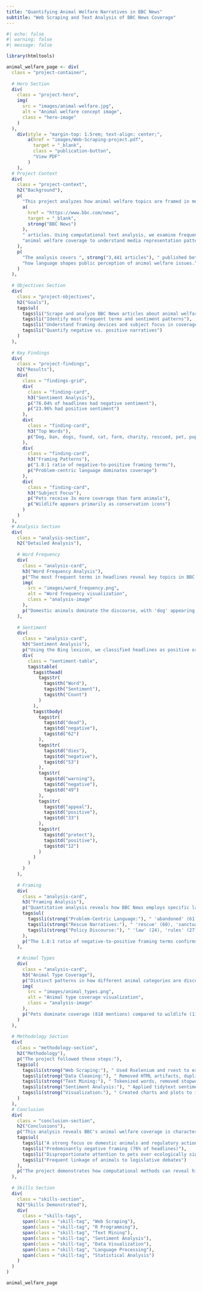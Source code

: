 ```yaml
---
title: "Quantifying Animal Welfare Narratives in BBC News"
subtitle: "Web Scraping and Text Analysis of BBC News Coverage"
---
```


```r
#| echo: false
#| warning: false
#| message: false

library(htmltools)

animal_welfare_page <- div(
  class = "project-container",
  
  # Hero Section
  div(
    class = "project-hero",
    img(
      src = "images/animal-welfare.jpg", 
      alt = "Animal welfare concept image", 
      class = "hero-image"
    )
  ),
    div(style = "margin-top: 1.5rem; text-align: center;",
        a(href = "images/Web-Scraping-project.pdf", 
          target = "_blank",
          class = "publication-button",
          "View PDF"
        )
    ),
  # Project Context
  div(
    class = "project-context",
    h2("Background"),
    p(
      "This project analyzes how animal welfare topics are framed in media by scraping and analyzing ",
      a(
        href = "https://www.bbc.com/news",
        target = "_blank",
        strong("BBC News")
      ), 
      " articles. Using computational text analysis, we examine frequency, tone, and framing of ",
      "animal welfare coverage to understand media representation patterns."
    ),
    p(
      "The analysis covers ", strong("3,441 articles"), " published between 2010-2025, revealing ",
      "how language shapes public perception of animal welfare issues."
    )
  ),
  
  # Objectives Section
  div(
    class = "project-objectives",
    h2("Goals"),
    tags$ul(
      tags$li("Scrape and analyze BBC News articles about animal welfare"),
      tags$li("Identify most frequent terms and sentiment patterns"),
      tags$li("Understand framing devices and subject focus in coverage"),
      tags$li("Quantify negative vs. positive narratives")
    )
  ),
  
  # Key Findings
  div(
    class = "project-findings",
    h2("Results"),
    div(
      class = "findings-grid",
      div(
        class = "finding-card",
        h3("Sentiment Analysis"),
        p("76.04% of headlines had negative sentiment"),
        p("23.96% had positive sentiment")
      ),
      div(
        class = "finding-card",
        h3("Top Words"),
        p("Dog, ban, dogs, found, cat, farm, charity, rescued, pet, puppy")
      ),
      div(
        class = "finding-card",
        h3("Framing Patterns"),
        p("1.8:1 ratio of negative-to-positive framing terms"),
        p("Problem-centric language dominates coverage")
      ),
      div(
        class = "finding-card",
        h3("Subject Focus"),
        p("Pets receive 3x more coverage than farm animals"),
        p("Wildlife appears primarily as conservation icons")
      )
    )
  ),
  # Analysis Section
  div(
    class = "analysis-section",
    h2("Detailed Analysis"),
    
    # Word Frequency
    div(
      class = "analysis-card",
      h3("Word Frequency Analysis"),
      p("The most frequent terms in headlines reveal key topics in BBC's coverage:"),
      img(
        src = "images/word_frequency.png", 
        alt = "Word frequency visualization",
        class = "analysis-image"
      ),
      p("Domestic animals dominate the discourse, with 'dog' appearing 168 times and 'cat' 95 times.")
    ),
    
    # Sentiment
    div(
      class = "analysis-card",
      h3("Sentiment Analysis"),
      p("Using the Bing lexicon, we classified headlines as positive or negative:"),
      div(
        class = "sentiment-table",
        tags$table(
          tags$thead(
            tags$tr(
              tags$th("Word"), 
              tags$th("Sentiment"), 
              tags$th("Count")
            )
          ),
          tags$tbody(
            tags$tr(
              tags$td("dead"), 
              tags$td("negative"), 
              tags$td("62")
            ),
            tags$tr(
              tags$td("dies"), 
              tags$td("negative"), 
              tags$td("53")
            ),
            tags$tr(
              tags$td("warning"), 
              tags$td("negative"), 
              tags$td("49")
            ),
            tags$tr(
              tags$td("appeal"), 
              tags$td("positive"), 
              tags$td("33")
            ),
            tags$tr(
              tags$td("protect"), 
              tags$td("positive"), 
              tags$td("12")
            )
          )
        )
      )
    ),
    
    # Framing
    div(
      class = "analysis-card",
      h3("Framing Analysis"),
      p("Quantitative analysis reveals how BBC News employs specific language:"),
      tags$ul(
        tags$li(strong("Problem-Centric Language:"), " 'abandoned' (61 mentions), 'cruelty' (47)"),
        tags$li(strong("Rescue Narratives:"), " 'rescue' (60), 'sanctuary' (37)"),
        tags$li(strong("Policy Discourse:"), " 'law' (24), 'rules' (27)")
      ),
      p("The 1.8:1 ratio of negative-to-positive framing terms confirms a predominantly crisis-oriented narrative.")
    ),
    
    # Animal Types
    div(
      class = "analysis-card",
      h3("Animal Type Coverage"),
      p("Distinct patterns in how different animal categories are discussed:"),
      img(
        src = "images/animal_types.png", 
        alt = "Animal type coverage visualization",
        class = "analysis-image"
      ),
      p("Pets dominate coverage (818 mentions) compared to wildlife (115) or livestock (213).")
    )
  ),
  
  # Methodology Section
  div(
    class = "methodology-section",
    h2("Methodology"),
    p("The project followed these steps:"),
    tags$ol(
      tags$li(strong("Web Scraping:"), " Used Rselenium and rvest to extract article titles, snippets, and dates from BBC News search results"),
      tags$li(strong("Data Cleaning:"), " Removed HTML artifacts, duplicates, and empty fields"),
      tags$li(strong("Text Mining:"), " Tokenized words, removed stopwords, analyzed term frequencies"),
      tags$li(strong("Sentiment Analysis:"), " Applied tidytext sentiment lexicons (bing)"),
      tags$li(strong("Visualization:"), " Created charts and plots to illustrate findings")
    )
  ),
  # Conclusion
  div(
    class = "conclusion-section",
    h2("Conclusions"),
    p("This analysis reveals BBC's animal welfare coverage is characterized by:"),
    tags$ul(
      tags$li("A strong focus on domestic animals and regulatory actions"),
      tags$li("Predominantly negative framing (76% of headlines)"),
      tags$li("Disproportionate attention to pets over ecologically significant species"),
      tags$li("Frequent linkage of animals to legislative debates")
    ),
    p("The project demonstrates how computational methods can reveal hidden patterns in media ecosystems.")
  ),
  
  # Skills Section
  div(
    class = "skills-section",
    h2("Skills Demonstrated"),
    div(
      class = "skills-tags",
      span(class = "skill-tag", "Web Scraping"),
      span(class = "skill-tag", "R Programming"),
      span(class = "skill-tag", "Text Mining"),
      span(class = "skill-tag", "Sentiment Analysis"),
      span(class = "skill-tag", "Data Visualization"),
      span(class = "skill-tag", "Language Processing"),
      span(class = "skill-tag", "Statistical Analysis")
    )
  )
)

animal_welfare_page
```
